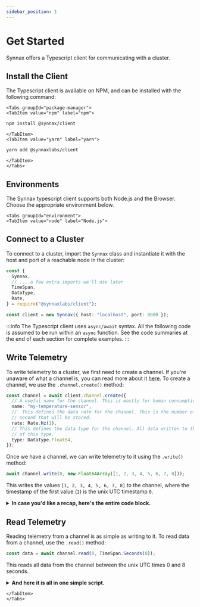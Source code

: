 ```yaml
---
sidebar_position: 1
---
```



# Get Started

Synnax offers a Typescript client for communicating with a cluster.

## Install the Client

The Typescript client is available on NPM, and can be installed with the following command:

```mdx-code-block
<Tabs groupId="package-manager">
<TabItem value="npm" label="npm">
```

```bash
npm install @synnax/client
```

```mdx-code-block
</TabItem>
<TabItem value="yarn" label="yarn">
```

```bash
yarn add @synnaxlabs/client
```

```mdx-code-block
</TabItem>
</Tabs>
```

## Environments

The Synnax typescript client supports both Node.js and the Browser. Choose the
appropriate environment below.

```mdx-code-block
<Tabs groupId="environment">
<TabItem value="node" label="Node.js">
```

## Connect to a Cluster

To connect to a cluster, import the `Synnax` class and instantiate it with the host and
port of a reachable node in the cluster:

```ts
const {
  Synnax,
  // ... a few extra imports we'll use later
  TimeSpan,
  DataType,
  Rate,
} = require("@synnaxlabs/client");

const client = new Synnax({ host: "localhost", port: 8080 });
```

:::info
The Typescript client uses `async/await` syntax. All the following code is assumed
to be run within an `async` function. See the code summaries at the end of each section
for complete examples.
:::

## Write Telemetry

To write telemetry to a cluster, we first need to create a channel. If you're unaware
of what a channel is, you can read more about it [here](/concepts#channel). To create a
channel, we use the `.channel.create()` method:

```ts
const channel = await client.channel.create({
  // A useful name for the channel. This is mostly for human consumption.
  name: "my-temperature-sensor",
  //  This defines the data rate for the channel. This is the number of samples per
  // second that will be stored.
  rate: Rate.Hz(1),
  // This defines the data type for the channel. All data written to the channel must be
  // of this type.
  type: DataType.Float64,
});
```

Once we have a channel, we can write telemetry to it using the `.write()` method:

```ts
await channel.write(0, new Float64Array([1, 2, 3, 4, 5, 6, 7, 8]));
```

This writes the values `[1, 2, 3, 4, 5, 6, 7, 8]` to the channel, where the timestamp of the
first value (`1`) is the unix UTC timestamp `0`.

<details>
<summary> <strong> In case you'd like a recap, here's the entire code block.</strong></summary>

```ts
const { Synnax, TimeSpan, DataType, Rate } = require("@synnaxlabs/client");

const client = new Synnax({ host: "localhost", port: 8080 });

async function main() {
  const channel = await client.channel.create({
    name: "my-temperature-sensor",
    rate: Rate.Hz(1),
    type: DataType.Float64,
  });

  await channel.write(0, new Float64Array([1, 2, 3, 4, 5, 6, 7, 8]));
}
main();
```

This code is complete, and should run as is.

</details>

## Read Telemetry

Reading telemetry from a channel is as simple as writing to it. To read data from a channel,
use the `.read()` method:

```ts
const data = await channel.read(0, TimeSpan.Seconds(8));
```

This reads all data from the channel between the unix UTC times 0 and 8 seconds.

<details>
<summary><strong>And here it is all in one simple script.</strong></summary>

```ts
const { Synnax, TimeSpan, DataType, Rate } = require("@synnaxlabs/client");

const client = new Synnax({ host: "localhost", port: 8080 });

async function main() {
  const channel = await client.channel.create({
    name: "my-temperature-sensor",
    rate: Rate.Hz(1),
    type: DataType.Float64,
  });

  await channel.write(0, new Float64Array([1, 2, 3, 4, 5, 6, 7, 8]));

  const data = await channel.read(0, TimeSpan.Seconds(8));
}
```

This code is complete, and should run as is.

</details>

```mdx-code-block
</TabItem>
</Tabs>
```
